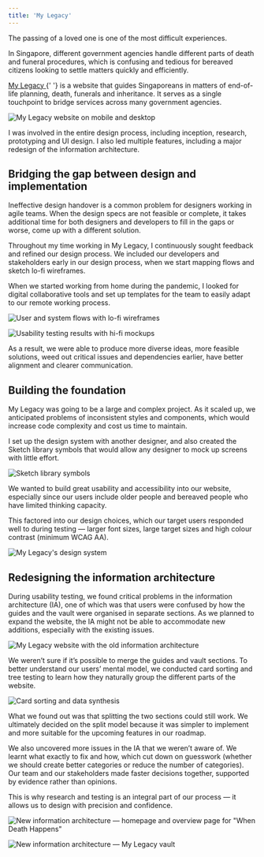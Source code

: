 ```yaml
---
title: 'My Legacy'
---
```


The passing of a loved one is one of the most difficult experiences.

In Singapore, different government agencies handle different parts of death and funeral procedures, which is confusing and tedious for bereaved citizens looking to settle matters quickly and efficiently.

<p>
  <a href="https://mylegacy.life.gov.sg/" target="_blank" rel="noreferrer noopener">
    My Legacy
  </a>{' '}
  is a website that guides Singaporeans in matters of end-of-life planning,
  death, funerals and inheritance. It serves as a single touchpoint to bridge
  services across many government agencies.
</p>

![My Legacy website on mobile and desktop](./my-legacy-1-website-devices.jpg)

I was involved in the entire design process, including inception, research, prototyping and UI design. I also led multiple features, including a major redesign of the information architecture.

## Bridging the gap between design and implementation

Ineffective design handover is a common problem for designers working in agile teams. When the design specs are not feasible or complete, it takes additional time for both designers and developers to fill in the gaps or worse, come up with a different solution.

Throughout my time working in My Legacy, I continuously sought feedback and refined our design process. We included our developers and stakeholders early in our design process, when we start mapping flows and sketch lo-fi wireframes.

When we started working from home during the pandemic, I looked for digital collaborative tools and set up templates for the team to easily adapt to our remote working process.

![User and system flows with lo-fi wireframes](./my-legacy-2-lofi-flows.jpg)

![Usability testing results with hi-fi mockups](./my-legacy-3-hifi-utfindings.jpg)

As a result, we were able to produce more diverse ideas, more feasible solutions, weed out critical issues and dependencies earlier, have better alignment and clearer communication.

## Building the foundation

My Legacy was going to be a large and complex project. As it scaled up, we anticipated problems of inconsistent styles and components, which would increase code complexity and cost us time to maintain.

I set up the design system with another designer, and also created the Sketch library symbols that would allow any designer to mock up screens with little effort.

![Sketch library symbols](./my-legacy-4-sketch-libraries.jpg)

We wanted to build great usability and accessibility into our website, especially since our users include older people and bereaved people who have limited thinking capacity.

This factored into our design choices, which our target users responded well to during testing — larger font sizes, large target sizes and high colour contrast (minimum WCAG AA).

![My Legacy's design system](./my-legacy-5-design-system.jpg)

## Redesigning the information architecture

During usability testing, we found critical problems in the information architecture (IA), one of which was that users were confused by how the guides and the vault were organised in separate sections. As we planned to expand the website, the IA might not be able to accommodate new additions, especially with the existing issues.

![My Legacy website with the old information architecture](./my-legacy-6-ia-issues.jpg)

We weren’t sure if it’s possible to merge the guides and vault sections. To better understand our users’ mental model, we conducted card sorting and tree testing to learn how they naturally group the different parts of the website.

![Card sorting and data synthesis](./my-legacy-7-ia-research.jpg)

What we found out was that splitting the two sections could still work. We ultimately decided on the split model because it was simpler to implement and more suitable for the upcoming features in our roadmap.

We also uncovered more issues in the IA that we weren’t aware of. We learnt what exactly to fix and how, which cut down on guesswork (whether we should create better categories or reduce the number of categories). Our team and our stakeholders made faster decisions together, supported by evidence rather than opinions.

This is why research and testing is an integral part of our process — it allows us to design with precision and confidence.

![New information architecture — homepage and overview page for "When Death Happens"](./my-legacy-8-ia-design-changes-homepage.jpg)

![New information architecture — My Legacy vault](./my-legacy-9-ia-design-changes-vault.jpg)
